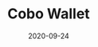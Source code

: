 ---
title: Cobo Wallet
tag: Exchange
status: publish
date: 2020-09-24
slug: Short description for this item
website: https://cobo.com/wallet
twitter:
logo: /img/Cobo Wallet.png
featured_img: https://wp.gcap1.iotex.io/wp-content/uploads/2020/09/cobo.png
telegram:
---